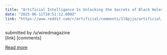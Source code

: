 ```yaml
---
title: "Artificial Intelligence Is Unlocking the Secrets of Black Holes"
date: "2025-06-11T10:51:12.000Z"
link: "https://www.reddit.com/r/artificial/comments/1l8pjjo/artificial_intelligence_is_unlocking_the_secrets/"
---
```


submitted by    /u/wiredmagazine  
 [link]   [comments]

[Read more](https://www.reddit.com/r/artificial/comments/1l8pjjo/artificial_intelligence_is_unlocking_the_secrets/)
